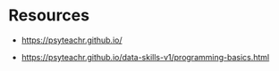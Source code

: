 # Resources

- [https://psyteachr.github.io/](https://psyteachr.github.io/)

- [https://psyteachr.github.io/data-skills-v1/programming-basics.html](https://psyteachr.github.io/data-skills-v1/programming-basics.html)
